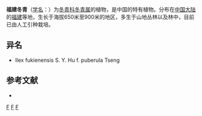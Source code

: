 {{Speciesbox 
| taxon = Ilex fukienensis
| authority = [[胡秀英|S. Y. Hu]]
| subdivision_ranks =[[变型|变型]]
| subdivision =
* 福建冬青 ''I. f.'' f. ''fukienensis''
* [[毛枝福建冬青|毛枝福建冬青]] ''I. f.'' f. ''puberula''
}}

'''福建冬青'''（[[学名|学名]]：{{lang|la|''Ilex fukienensis''}}）为[[冬青科|冬青科]][[冬青属|冬青属]]的植物，是中国的特有植物。分布在[[中国大陆|中国大陆]]的[[福建|福建]]等地，生长于海拔650米至900米的地区，多生于山地丛林以及林中，目前已由人工引种栽培。

== 异名 ==
* Ilex fukienensis S. Y. Hu f. puberula Tseng

== 参考文献 ==
<div class="references-small">
* {{cite web| url =http://www.bioinfo.cn/db05/KmzwSpecies.php?action=view&id=14130| title =福建冬青（原变型）| work =《中国高等植物数据库全库》| publisher =中国科学院微生物研究所| author =昆明植物研究所| accessdate =2009-02-24| deadurl =yes| archiveurl =https://web.archive.org/web/20160305050019/http://www.bioinfo.cn/db05/KmzwSpecies.php?action=view&id=14130| archivedate =2016-03-05}}
</div>
{{Taxonbar|from=Q15227925}}

[[Category:冬青属|F]]
[[Category:中國特有植物|F]]
[[Category:福建植物|F]]